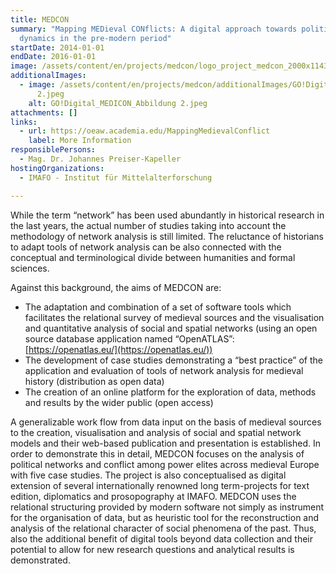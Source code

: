 ```yaml
---
title: MEDCON
summary: "Mapping MEDieval CONflicts: A digital approach towards political
  dynamics in the pre-modern period"
startDate: 2014-01-01
endDate: 2016-01-01
image: /assets/content/en/projects/medcon/logo_project_medcon_2000x1143px_2.png
additionalImages:
  - image: /assets/content/en/projects/medcon/additionalImages/GO!Digital_MEDICON_Abbildung
      2.jpeg
    alt: GO!Digital_MEDICON_Abbildung 2.jpeg
attachments: []
links:
  - url: https://oeaw.academia.edu/MappingMedievalConflict
    label: More Information
responsiblePersons:
  - Mag. Dr. Johannes Preiser-Kapeller
hostingOrganizations:
  - IMAFO - Institut für Mittelalterforschung

---
```

While the term “network” has been used abundantly in historical research in the last years, the actual number of studies taking into account the methodology of network analysis is still limited. The reluctance of historians to adapt tools of network analysis can be also connected with the conceptual and terminological divide between humanities and formal sciences.

Against this background, the aims of MEDCON are:

*   The adaptation and combination of a set of software tools which facilitates the relational survey of medieval sources and the visualisation and quantitative analysis of social and spatial networks (using an open source database application named “OpenATLAS”: [https://openatlas.eu/](https://openatlas.eu/))
*   The development of case studies demonstrating a “best practice” of the application and evaluation of tools of network analysis for medieval history (distribution as open data)
*   The creation of an online platform for the exploration of data, methods and results by the wider public (open access)

A generalizable work flow from data input on the basis of medieval sources to the creation, visualisation and analysis of social and spatial network models and their web-based publication and presentation is established. In order to demonstrate this in detail, MEDCON focuses on the analysis of political networks and conflict among power elites across medieval Europe with five case studies. The project is also conceptualised as digital extension of several internationally renowned long term-projects for text edition, diplomatics and prosopography at IMAFO. MEDCON uses the relational structuring provided by modern software not simply as instrument for the organisation of data, but as heuristic tool for the reconstruction and analysis of the relational character of social phenomena of the past. Thus, also the additional benefit of digital tools beyond data collection and their potential to allow for new research questions and analytical results is demonstrated.